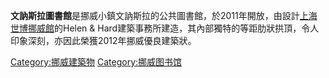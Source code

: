 {{Infobox library
| library_name = 文訥斯拉圖書館| name_en=Vennesla bibliotek| image        =Vennesla library interior.jpg
|country         =[[挪威|挪威]]
| location     = [[文訥斯拉|文訥斯拉]]
| type         = [[公共圖書館|公共圖書館]]
| established  = 2011年
| num_branches =
| coordinates        = {{coord|55|16|13.1|N|7|58|12.8|E|region:AT-9_type:landmark|display=inline,title}}
| collection_size = 9萬
| website      =http://www.vennesla.kommune.no/
}}

'''文訥斯拉圖書館'''是挪威小鎮文訥斯拉的公共圖書館，於2011年開放，由設計[[中國2010年上海世界博覽會挪威館|上海世博挪威館]]的Helen & Hard建築事務所建造，其內部獨特的等距肋狀拱頂，令人印象深刻，亦因此榮獲2012年挪威優良建築狀。

[[Category:挪威建築物|Category:挪威建築物]]
[[Category:挪威图书馆|Category:挪威图书馆]]